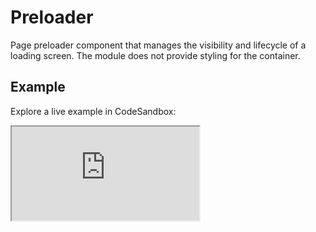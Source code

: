 # Preloader

Page preloader component that manages the visibility and lifecycle of a loading screen. The module does not provide styling for the container.

## Example

Explore a live example in CodeSandbox:

<iframe 
  src="https://codesandbox.io/embed/rrq4tq?view=preview"
  style={{
    width: "100%",
    height: "500px",
    border: "0",
    borderRadius: "4px",
    overflow: "hidden"
  }}
  title="CodeSandbox Embed"
  allow="accelerometer; ambient-light-sensor; camera; encrypted-media; geolocation; gyroscope; hid; microphone; midi; payment; usb; vr; xr-spatial-tracking"
  sandbox="allow-forms allow-modals allow-popups allow-presentation allow-same-origin allow-scripts"
/>



## Props

### Static Props

Static properties are set during initialization and cannot be modified later.

<table>
  <tr>
    <th>Name</th>
    <th>Description</th>
    <th>Type</th>
    <th>Default Value</th>
  </tr>
  
  <tr>
    <td>container</td>
    <td>The container for the preloader. Set it to `null` if you only need the preloader logic.</td>
    <td><code>HTMLElement | null</code></td>
    <td></td>
  </tr>
  
  <tr>
    <td>hide</td>
    <td>
      Defines whether to automatically hide the preloader container.
      - `false`: Disables the hiding animation, allowing you to manage it manually.
      - `number`: Specifies the animation duration in milliseconds.
      
      This works only if the container is an HTML element.
    </td>
    <td><code>false | number</code></td>
    <td><code>250</code></td>
  </tr>
</table>

### Mutable Props

Mutable properties can be updated at runtime using `.updateProps()`.



## Accessors

:::note
All **[Module's accessors](/docs/base/Module/#accessors)** are available in this class.
:::

### isHidden

Type: `boolean`

Returns whether the preloader is currently hidden.



## Methods

:::note
All **[Module's methods](/docs/base/Module/#methods)** are available in this class.
:::

### hide

Hides the preloader with a custom animation duration.

```ts
const cancelCallback = instance.hide(500, () => console.log('hide'));

// If need to cancel the callback
cancelCallback?.();
```

### onHidden

Registers a callback for when the preloader is fully hidden.

```ts
const cancel = instance.onHidden(() => console.log('hidden'));

// If need to cancel the callback
cancel?.();
```

### onHide

Registers a callback for when the preloader starts hiding.

```ts
const cancel = instance.onHide(() => console.log('hide'));

// If need to cancel the callback
cancel?.();
```



## Callbacks

:::note
All **[Module's callbacks](/docs/base/Module/#callbacks)** are available in this class.
:::

### loaded

Triggered when the page is fully loaded.

```ts
const destruct = instance.on('loaded', () => console.log('loaded'));

// Cancel the callback
destruct();
```

### hide

Triggered when the preloader starts hiding.

```ts
const destruct = instance.on('hide', () => console.log('hide'));

// Cancel the callback
destruct();
```

### hidden

Triggered when the preloader is completely hidden.

```ts
const destruct = instance.on('hidden', () => console.log('hidden'));

// Cancel the callback
destruct();
```